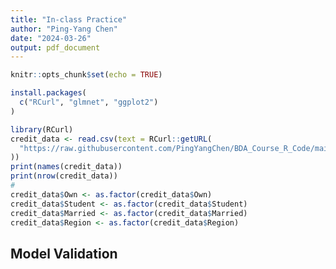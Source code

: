 ```yaml
---
title: "In-class Practice"
author: "Ping-Yang Chen"
date: "2024-03-26"
output: pdf_document
---
```


```r
knitr::opts_chunk$set(echo = TRUE)
```

```r
install.packages(
  c("RCurl", "glmnet", "ggplot2")
)
```

```r
library(RCurl)
credit_data <- read.csv(text = RCurl::getURL(
  "https://raw.githubusercontent.com/PingYangChen/BDA_Course_R_Code/main/James_2023_CSV/Credit.csv"
))
print(names(credit_data))
print(nrow(credit_data))
#
credit_data$Own <- as.factor(credit_data$Own)
credit_data$Student <- as.factor(credit_data$Student)
credit_data$Married <- as.factor(credit_data$Married)
credit_data$Region <- as.factor(credit_data$Region)
```

## Model Validation

```r

```